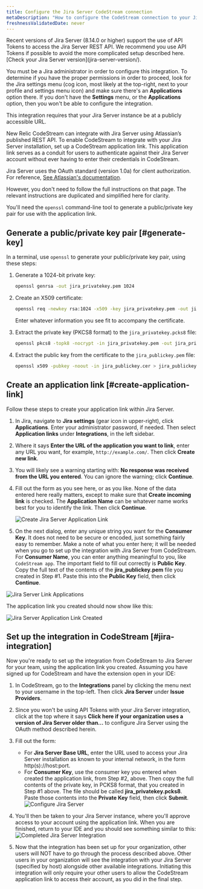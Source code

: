 ```yaml
---
title: Configure the Jira Server CodeStream connection
metaDescription: "How to configure the CodeStream connection to your Jira server."
freshnessValidatedDate: never
---
```







<Callout variant="caution">
  Recent versions of Jira Server (8.14.0 or higher) support the use of API Tokens to access the Jira Server REST API. We recommend you use API Tokens if possible to avoid the more complicated setup described here. [Check your Jira Server version](jira-server-version/).

  You must be a Jira administrator in order to configure this integration. To determine if you have the proper permissions in order to proceed, look for the Jira settings menu (cog icon, most likely at the top-right, next to your profile and settings menu icon) and make sure there's an <DoNotTranslate>**Applications**</DoNotTranslate> option there. If you don't have the <DoNotTranslate>**Settings**</DoNotTranslate> menu, or the <DoNotTranslate>**Applications**</DoNotTranslate> option, then you won't be able to configure the integration.

  This integration requires that your Jira Server instance be at a publicly accessible URL.
</Callout>

New Relic CodeStream can integrate with Jira Server using Atlassian’s published REST API. To enable CodeStream to integrate with your Jira Server installation, set up a CodeStream application link. This application link serves as a conduit for users to authenticate against their Jira Server account without ever having to enter their credentials in CodeStream.

Jira Server uses the OAuth standard (version 1.0a) for client authorization. For reference, [See Atlassian's documentation](https://developer.atlassian.com/server/jira/platform/oauth/).

However, you don't need to follow the full instructions on that page. The relevant instructions are duplicated and simplified here for clarity.

You'll need the `openssl` command-line tool to generate a public/private key pair for use with the application link.

## Generate a public/private key pair [#generate-key]

In a terminal, use `openssl` to generate your public/private key pair, using these steps:

1. Generate a 1024-bit private key:

   ```sh
   openssl genrsa -out jira_privatekey.pem 1024
   ```

2. Create an X509 certificate:

   ```sh
   openssl req -newkey rsa:1024 -x509 -key jira_privatekey.pem -out jira_publickey.cer -days 365
   ```

   Enter whatever information you see fit to accompany the certificate.

3. Extract the private key (PKCS8 format) to the `jira_privatekey.pcks8` file:

   ```sh
   openssl pkcs8 -topk8 -nocrypt -in jira_privatekey.pem -out jira_privatekey.pcks8
   ```

4. Extract the public key from the certificate to the `jira_publickey.pem` file:

   ```sh
   openssl x509 -pubkey -noout -in jira_publickey.cer > jira_publickey.pem
   ```

## Create an application link [#create-application-link]

Follow these steps to create your application link within Jira Server.

1. In Jira, navigate to <DoNotTranslate>**Jira settings**</DoNotTranslate> (gear icon in upper-right), click <DoNotTranslate>**Applications**</DoNotTranslate>. Enter your administrator password, if needed. Then select <DoNotTranslate>**Application links**</DoNotTranslate> under <DoNotTranslate>**Integrations**</DoNotTranslate>, in the left sidebar.

2. Where it says <DoNotTranslate>**Enter the URL of the application you want to link**</DoNotTranslate>, enter any URL you want, for example, `http://example.com/`. Then click <DoNotTranslate>**Create new link**</DoNotTranslate>.

3. You will likely see a warning starting with: <DoNotTranslate>**No response was received from the URL you entered**</DoNotTranslate>. You can ignore the warning; click <DoNotTranslate>**Continue**</DoNotTranslate>.

4. Fill out the form as you see here, or as you like. None of the data entered here really matters, except to make sure that <DoNotTranslate>**Create incoming link**</DoNotTranslate> is checked. The <DoNotTranslate>**Application Name**</DoNotTranslate> can be whatever name works best for you to identify the link. Then click <DoNotTranslate>**Continue**</DoNotTranslate>.

   <img
     alt="Create Jira Server Application Link"
     src={codestreamCreateJiraServerAppLink}
   />

5. On the next dialog, enter any unique string you want for the <DoNotTranslate>**Consumer Key**</DoNotTranslate>. It does not need to be secure or encoded, just something fairly easy to remember. Make a note of what you enter here; it will be needed when you go to set up the integration with Jira Server from CodeStream. For <DoNotTranslate>**Consumer Name**</DoNotTranslate>, you can enter anything meaningful to you, like `CodeStream app`. The important field to fill out correctly is <DoNotTranslate>**Public Key**</DoNotTranslate>. Copy the full text of the contents of the <DoNotTranslate>**jira_publickey.pem**</DoNotTranslate> file you created in Step #1. Paste this into the <DoNotTranslate>**Public Key**</DoNotTranslate> field, then click <DoNotTranslate>**Continue**</DoNotTranslate>.

<img
  alt="Jira Server Link Applications"
  src={codestreamJiraServerAppLinkOauth}
/>

The application link you created should now show like this:

<img
  alt="Jira Server Application Link Created"
  src={codestreamJiraServerAppLinkCreated}
/>

## Set up the integration in CodeStream [#jira-integration]

Now you're ready to set up the integration from CodeStream to Jira Server for your team, using the application link you created. Assuming you have signed up for CodeStream and have the extension open in your IDE:

1. In CodeStream, go to the <DoNotTranslate>**Integrations**</DoNotTranslate> panel by clicking the menu next to your username in the top-left. Then click <DoNotTranslate>**Jira Server**</DoNotTranslate> under <DoNotTranslate>**Issue Providers**</DoNotTranslate>.

2. Since you won't be using API Tokens with your Jira Server integration, click at the top where it says <DoNotTranslate>**Click here if your organization uses a version of Jira Server older than...**</DoNotTranslate> to configure Jira Server using the OAuth method described herein.

3. Fill out the form:
   * For <DoNotTranslate>**Jira Server Base URL**</DoNotTranslate>, enter the URL used to access your Jira Server installation as known to your internal network, in the form http(s)://host:port.
   * For <DoNotTranslate>**Consumer Key**</DoNotTranslate>, use the consumer key you entered when created the application link, from Step #2, above. Then copy the full contents of the private key, in PCKS8 format, that you created in Step #1 above. The file should be called <DoNotTranslate>**jira_privatekey.pcks8**</DoNotTranslate>. Paste those contents into the <DoNotTranslate>**Private Key**</DoNotTranslate> field, then click <DoNotTranslate>**Submit**</DoNotTranslate>.
     <img alt="Configure Jira Server" src={codestreamConfigureJiraServer}/>

4. You'll then be taken to your Jira Server instance, where you'll approve access to your account using the application link. When you are finished, return to your IDE and you should see something similar to this:
   <img alt="Completed Jira Server Integration" src={codestreamJiraServerIntegrationComplete}/>

5. Now that the integration has been set up for your organization, other users will NOT have to go through the process described above. Other users in your organization will see the integration with your Jira Server (specified by host) alongside other available integrations. Initiating this integration will only require your other users to allow the CodeStream application link to access their account, as you did in the final step.
